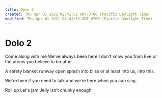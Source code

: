 ```yaml
---
title: Dolo 2
created: Thu Apr 01 2021 02:41:52 GMT-0700 (Pacific Daylight Time)
modified: Thu Apr 01 2021 02:41:52 GMT-0700 (Pacific Daylight Time)
---
```

# Dolo 2

Come along with me
We've always been here
I don't know you from Eve
or the atoms
you believe to breathe.

A safety blanket
runway open
splash into bliss
or at least into us,
into this.

We're here
if you need to talk
and we're here
when you can sing.

Roll up
Let's jam
Jelly isn't chunky enough
